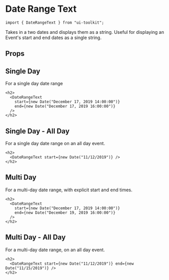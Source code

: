 
# Date Range Text

```tsx
import { DateRangeText } from "ui-toolkit";
```

Takes in a two dates and displays them as a string. Useful for displaying an Event's start and end dates as a single string.

<Showcase>
  <DateRangeText
    start={new Date("December 17, 2019 14:00:00")}
    end={new Date("December 17, 2019 16:00:00")}
  />
</Showcase>

## Props

<PropsTable name="DateRangeTextProps" />

## Single Day

For a single day date range

```tsx live=true bordered=true
<h2>
  <DateRangeText
    start={new Date("December 17, 2019 14:00:00")}
    end={new Date("December 17, 2019 16:00:00")}
  />
</h2>
```

## Single Day - All Day

For a single day date range on an all day event.

```tsx live=true bordered=true
<h2>
  <DateRangeText start={new Date("11/12/2019")} />
</h2>
```

## Multi Day

For a multi-day date range, with explicit start and end times.

```tsx live=true bordered=true
<h2>
  <DateRangeText
    start={new Date("December 17, 2019 14:00:00")}
    end={new Date("December 19, 2019 16:00:00")}
  />
</h2>
```

## Multi Day - All Day

For a multi-day date range, on an all day event.

```tsx live=true bordered=true
<h2>
  <DateRangeText start={new Date("11/12/2019")} end={new Date("11/15/2019")} />
</h2>
```
